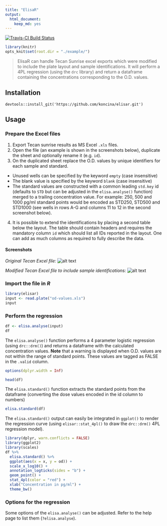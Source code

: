 ```yaml
---
title: "ElisaR"
output:
  html_document:
    keep_md: yes
---
```


[![Travis-CI Build Status](https://travis-ci.org/koncina/elisar.svg?branch=master)](https://travis-ci.org/koncina/elisar)

```r
library(knitr)
opts_knit$set(root.dir = "./example/")
```

> ElisaR can handle Tecan Sunrise excel exports which were modified to include the plate layout and sample identifications. It will perform a 4PL regression (using the `drc` library) and return a dataframe containing the concentrations corresponding to the O.D. values.

## Installation

```
devtools::install_git('https://github.com/koncina/elisar.git')
```

## Usage

### Prepare the Excel files

1. Export Tecan sunrise results as MS Excel `.xls` files.
2. Open the file (an example is shown in the screenshots below), duplicate the sheet and optionally rename it (e.g. `id`).
3. On the duplicated sheet replace the O.D. values by unique identifiers for each sample and standard.
  - Unused wells can be specified by the keyword `empty` (case insensitive)
  - The blank value is specified by the keyword `blank` (case insensitive)
  - The standard values are constructed with a common leading `std.key` id (defaults to `STD` but can be adjusted in the `elisa.analyse()` function) merged to a trailing concentration value. For example: 250, 500 and 1000 pg/ml standard points would be encoded as STD250, STD500 and STD1000 (see wells in rows A-G and columns 11 to 12 in the second screenshot below).
4. It is possible to extend the identifications by placing a second table below the layout. The table should contain headers and requires the mandatory column `id` which should list all IDs reported in the layout. One can add as much columns as required to fully describe the data.

#### Screenshots

*Original Tecan Excel file:*
![alt text](example/01.png)

*Modified Tecan Excel file to include sample identifications:*
![alt text](example/02.png)

### Import the file in _R_

```r
library(elisar)
input <- read.plate("od-values.xls")
input
```

### Perform the regression

```r
df <- elisa.analyse(input)
df
```

The `elisa.analyse()` function performs a 4 parameter logistic regression (using `drc::drm()`) and returns a dataframe with the calculated concentration values.
**Note** that a warning is displayed when O.D. values are not within the range of standard points. These values are tagged as FALSE in the `.valid` column.

```r
options(dplyr.width = Inf)
```

```r
head(df)
```

The `elisa.standard()` function extracts the standard points from the dataframe (converting the dose values encoded in the id column to numbers)

```r
elisa.standard(df)
```

The `elisa.standard()` output can easily be integrated in `ggplot()` to render the regression curve (using `elisar::stat_4pl()` to draw the `drc::drm()` 4PL regression model).

```r
library(dplyr, warn.conflicts = FALSE)
library(ggplot2)
library(scales)
df %>%
  elisa.standard() %>%
  ggplot(aes(x = x, y = od)) +
  scale_x_log10() +
  annotation_logticks(sides = "b") +
  geom_point() +
  stat_4pl(color = "red") +
  xlab("Concentration in pg/ml") +
  theme_bw()
```

### Options for the regression

Some options of the `elisa.analyse()` can be adjusted. Refer to the help page to list them (`?elisa.analyse`).
